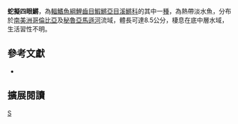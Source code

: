 {{Speciesbox 
| taxon = Anablepsoides ophiomimus
| status = NE
| status_system = IUCN3.1
| authority =  [[Huber|Huber]], 1992
| synonyms = *''Rivulus ophiomimus,Huber, 1992''
}}
'''蛇擬四眼鱂'''，為[[輻鰭魚綱|輻鰭魚綱]][[鯉齒目|鯉齒目]][[鰕鱂亞目|鰕鱂亞目]][[溪鱂科|溪鱂科]]的其中一[[種|種]]，為熱帶淡水魚，分布於[[南美洲|南美洲]][[哥倫比亞|哥倫比亞]]及[[秘魯|秘魯]][[亞馬遜河|亞馬遜河]]流域，體長可達8.5公分，棲息在底中層水域，生活習性不明。

== 參考文獻 ==
*{{FishBase_species|genus=Anablepsoides|species=ophiomimus |year=2014|month=8}}

== 擴展閱讀 ==
{{refbegin}}
{{wikispecies-inline|Anablepsoides ophiomimus |蛇擬四眼鱂}}
{{refend}}
{{Taxonbar|from=Q13367504}}

[[Category:擬四眼鱂屬|S]]


{{魚類小作品}}